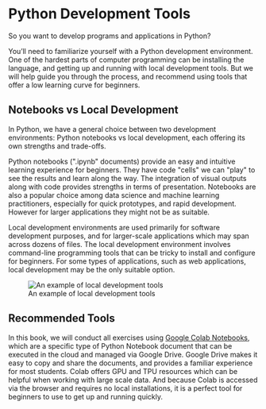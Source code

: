 # Python Development Tools

So you want to develop programs and applications in Python?

You'll need to familiarize yourself with a Python development environment. One of the hardest parts of computer programming can be installing the language, and getting up and running with local development tools. But we will help guide you through the process, and recommend using tools that offer a low learning curve for beginners.


## Notebooks vs Local Development

In Python, we have a general choice between two development environments: Python notebooks vs local development, each offering its own strengths and trade-offs.

Python notebooks (\".ipynb\" documents) provide an easy and intuitive learning experience for beginners. They have code \"cells\" we can \"play\" to see the results and learn along the way. The integration of visual outputs along with code provides strengths in terms of presentation. Notebooks are also a popular choice among data science and machine learning practitioners, especially for quick prototypes, and rapid development. However for larger applications they might not be as suitable.

Local development environments are used primarily for software development purposes, and for larger-scale applications which may span across dozens of files. The local development environment involves command-line programming tools that can be tricky to install and configure for beginners. For some types of applications, such as web applications, local development may be the only suitable option.

![An example of local development tools](../../images/local-development.png)

## Recommended Tools

In this book, we will conduct all exercises using [Google Colab Notebooks](./google-colab/overview.qmd), which are a specific type of Python Notebook document that can be executed in the cloud and managed via Google Drive. Google Drive makes it easy to copy and share the documents, and provides a familiar experience for most students. Colab offers GPU and TPU resources which can be helpful when working with large scale data. And because Colab is accessed via the browser and requires no local installations, it is a perfect tool for beginners to use to get up and running quickly.
